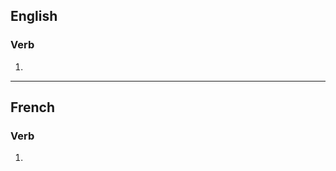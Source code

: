 {{also|minimisés}}

==English==

===Verb===
{{head|en|verb form}}

# {{en-third-person singular of|minimise}}

----

==French==

===Verb===
{{head|fr|verb form}}

# {{inflection of|fr|minimiser||2|s|pres|ind//sub}}